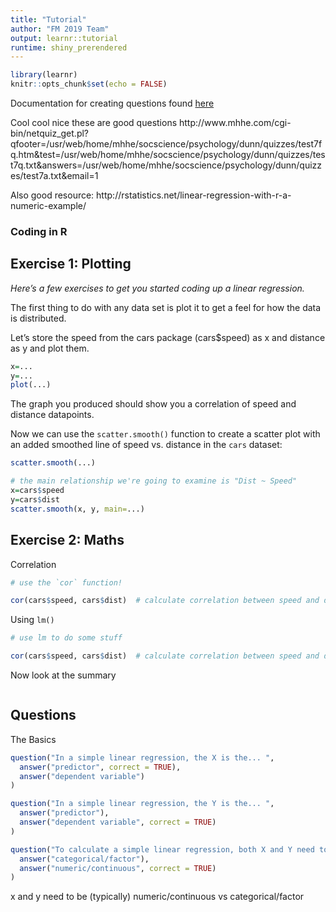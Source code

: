 ```yaml
---
title: "Tutorial"
author: "FM 2019 Team"
output: learnr::tutorial
runtime: shiny_prerendered
---
```


```r
library(learnr)
knitr::opts_chunk$set(echo = FALSE)
```


Documentation for creating questions found [here](https://rstudio.github.io/learnr/questions.html)

Cool cool nice these are good questions
http://www.mhhe.com/cgi-bin/netquiz_get.pl?qfooter=/usr/web/home/mhhe/socscience/psychology/dunn/quizzes/test7fq.htm&test=/usr/web/home/mhhe/socscience/psychology/dunn/quizzes/test7q.txt&answers=/usr/web/home/mhhe/socscience/psychology/dunn/quizzes/test7a.txt&email=1


Also good resource: 
http://rstatistics.net/linear-regression-with-r-a-numeric-example/

### Coding in R

## Exercise 1: Plotting

*Here's a few exercises to get you started coding up a linear regression.*

The first thing to do with any data set is plot it to get a feel for how the 
data is distributed. 

Let's store the speed from the cars package (cars$speed) as x and distance as y and plot them. 

```r
x=...
y=...
plot(...)
```
The graph you produced should show you a correlation of speed and distance datapoints. 

Now we can use the `scatter.smooth()` function to create a scatter plot with an added smoothed line of speed vs. distance in the `cars` dataset:

```r
scatter.smooth(...)
```

```r
# the main relationship we're going to examine is "Dist ~ Speed"
x=cars$speed
y=cars$dist
scatter.smooth(x, y, main=...)
```



## Exercise 2: Maths

Correlation
```r
# use the `cor` function!
```

```r
cor(cars$speed, cars$dist)  # calculate correlation between speed and distance 
```

Using `lm()`
```r
# use lm to do some stuff
```

```r
cor(cars$speed, cars$dist)  # calculate correlation between speed and distance 
```

Now look at the summary
```r

```

## Questions

The Basics
```r
question("In a simple linear regression, the X is the... ",
  answer("predictor", correct = TRUE),
  answer("dependent variable")
)
```

```r
question("In a simple linear regression, the Y is the... ",
  answer("predictor"),
  answer("dependent variable", correct = TRUE)
)
```

```r
question("To calculate a simple linear regression, both X and Y need to be (typically)... ",
  answer("categorical/factor"),
  answer("numeric/continuous", correct = TRUE)
)

```

x and y need to be (typically) numeric/continuous  vs categorical/factor
